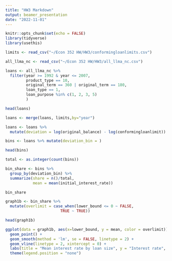 ```yaml
---
title: "HW3 Markdown"
output: beamer_presentation
date: "2022-11-01"
---
```


```r
knitr::opts_chunk$set(echo = FALSE)
library(tidyverse)
library(usethis)
```

```r
limits <- read_csv("~/Econ 352 HW/HW3/conformingloanlimits.csv")
```


```r
all_llma_nc <- read_csv("~/Econ 352 HW/HW3/all_llma_nc.csv")

```

```r

loans <- all_llma_nc %>% 
  filter(year >= 1992 & year <= 2007,
         product_type == 10,
         original_term == 360 | original_term == 180,
         loan_type == 1,
         loan_purpose %in% c(1, 2, 3, 5)
         )

head(loans)

```
```r
loans <- merge(loans, limits,by="year")
```


```r
loans <- loans %>%
  mutate(deviation = log(original_balance) - log(conformingloanlimit))
```


```r
bins <- loans %>% mutate(deviation_bin = )

head(bins)

```

```r

total <- as.integer(count(bins))

bin_share <- bins %>% 
  group_by(deviation_bin) %>% 
  summarize(share = n()/total,
            mean = mean(initial_interest_rate))

bin_share

```

```r

graph1b <- bin_share %>% 
  mutate(overlimit = case_when(lower_bound <= 0 ~ FALSE,
                        TRUE ~ TRUE))

head(graph1b)

ggplot(data = graph1b, aes(x=lower_bound, y = mean, color = overlimit)) +
  geom_point() +
  geom_smooth(method = 'lm', se = FALSE, linetype = 2) +
  geom_vline(linetype = 2, xintercept = 0) +
  labs(title = "Mean interest rate by loan size", y = "Interest rate", x = "Loan amount - conforming limit")
  theme(legend.position = "none")


```


